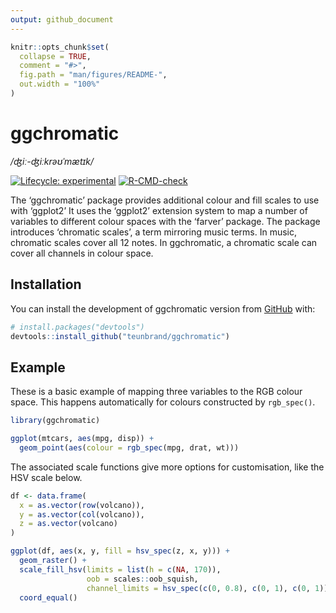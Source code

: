 ```yaml
---
output: github_document
---
```


<!-- README.md is generated from README.Rmd. Please edit that file -->

```r
knitr::opts_chunk$set(
  collapse = TRUE,
  comment = "#>",
  fig.path = "man/figures/README-",
  out.width = "100%"
)
```

# ggchromatic

*/ʤiː-ʤiːkrəʊˈmætɪk/*

<!-- badges: start -->
[![Lifecycle: experimental](https://img.shields.io/badge/lifecycle-experimental-orange.svg)](https://www.tidyverse.org/lifecycle/#experimental)
[![R-CMD-check](https://github.com/teunbrand/ggchromatic/workflows/R-CMD-check/badge.svg)](https://github.com/teunbrand/ggchromatic/actions)
<!-- badges: end -->

The 'ggchromatic' package provides additional colour and fill scales to use with 'ggplot2' It uses the 'ggplot2' extension system to map a number of variables to different colour spaces with the 'farver' package. The package introduces 'chromatic scales', a term mirroring music terms. In music, chromatic scales cover all 12 notes. In ggchromatic, a chromatic scale can cover all channels in colour space.

## Installation

You can install the development of ggchromatic version from [GitHub](https://github.com/) with:

``` r
# install.packages("devtools")
devtools::install_github("teunbrand/ggchromatic")
```
## Example

These is a basic example of mapping three variables to the RGB colour space. This happens automatically for colours constructed by `rgb_spec()`.

```r
library(ggchromatic)

ggplot(mtcars, aes(mpg, disp)) +
  geom_point(aes(colour = rgb_spec(mpg, drat, wt)))
```
The associated scale functions give more options for customisation, like the HSV scale below.

```r
df <- data.frame(
  x = as.vector(row(volcano)),
  y = as.vector(col(volcano)),
  z = as.vector(volcano)
)

ggplot(df, aes(x, y, fill = hsv_spec(z, x, y))) +
  geom_raster() +
  scale_fill_hsv(limits = list(h = c(NA, 170)),
                 oob = scales::oob_squish,
                 channel_limits = hsv_spec(c(0, 0.8), c(0, 1), c(0, 1))) +
  coord_equal()
```

